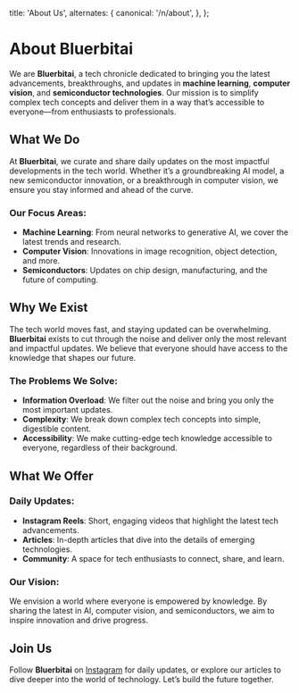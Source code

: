 
  title: 'About Us',
  alternates: {
    canonical: '/n/about',
  },
};

# About Bluerbitai

<AnimatedName />

We are **Bluerbitai**, a tech chronicle dedicated to bringing you the latest advancements, breakthroughs, and updates in **machine learning**, **computer vision**, and **semiconductor technologies**. Our mission is to simplify complex tech concepts and deliver them in a way that’s accessible to everyone—from enthusiasts to professionals.

## What We Do

At **Bluerbitai**, we curate and share daily updates on the most impactful developments in the tech world. Whether it’s a groundbreaking AI model, a new semiconductor innovation, or a breakthrough in computer vision, we ensure you stay informed and ahead of the curve.

### Our Focus Areas:
- **Machine Learning**: From neural networks to generative AI, we cover the latest trends and research.
- **Computer Vision**: Innovations in image recognition, object detection, and more.
- **Semiconductors**: Updates on chip design, manufacturing, and the future of computing.

## Why We Exist

The tech world moves fast, and staying updated can be overwhelming. **Bluerbitai** exists to cut through the noise and deliver only the most relevant and impactful updates. We believe that everyone should have access to the knowledge that shapes our future.

### The Problems We Solve:
- **Information Overload**: We filter out the noise and bring you only the most important updates.
- **Complexity**: We break down complex tech concepts into simple, digestible content.
- **Accessibility**: We make cutting-edge tech knowledge accessible to everyone, regardless of their background.

## What We Offer

### Daily Updates:
- **Instagram Reels**: Short, engaging videos that highlight the latest tech advancements.
- **Articles**: In-depth articles that dive into the details of emerging technologies.
- **Community**: A space for tech enthusiasts to connect, share, and learn.

### Our Vision:
We envision a world where everyone is empowered by knowledge. By sharing the latest in AI, computer vision, and semiconductors, we aim to inspire innovation and drive progress.

## Join Us

Follow **Bluerbitai** on [Instagram](https://instagram.com/bluerbitai) for daily updates, or explore our articles to dive deeper into the world of technology. Let’s build the future together.
